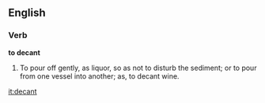 ==English==

===Verb===

'''to decant'''

#To pour off gently, as liquor, so as not to disturb the sediment; or to pour from one vessel into another; as, to decant wine.

[[it:decant]]